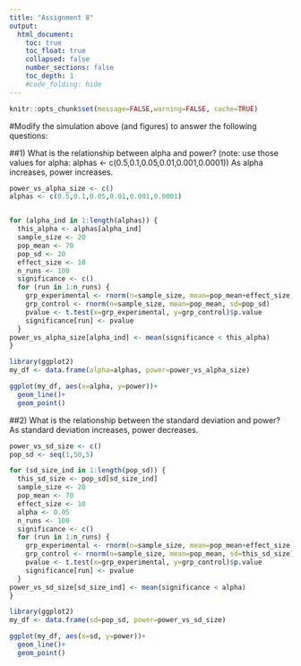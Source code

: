 ```yaml
---
title: "Assignment 8"
output:
  html_document:
    toc: true
    toc_float: true
    collapsed: false
    number_sections: false
    toc_depth: 1
    #code_folding: hide
---
```


```r
knitr::opts_chunk$set(message=FALSE,warning=FALSE, cache=TRUE)
```


#Modify the simulation above (and figures) to answer the following questions:

##1) What is the relationship between alpha and power? (note: use those values for alpha: alphas <- c(0.5,0.1,0.05,0.01,0.001,0.0001))
As alpha increases, power increases. 
```r
power_vs_alpha_size <- c()
alphas <- c(0.5,0.1,0.05,0.01,0.001,0.0001)


for (alpha_ind in 1:length(alphas)) {
  this_alpha <- alphas[alpha_ind]
  sample_size <- 20
  pop_mean <- 70
  pop_sd <- 20
  effect_size <- 10
  n_runs <- 100
  significance <- c()
  for (run in 1:n_runs) {
    grp_experimental <- rnorm(n=sample_size, mean=pop_mean+effect_size, sd=pop_sd)
    grp_control <- rnorm(n=sample_size, mean=pop_mean, sd=pop_sd)
    pvalue <- t.test(x=grp_experimental, y=grp_control)$p.value
    significance[run] <- pvalue 
  }
power_vs_alpha_size[alpha_ind] <- mean(significance < this_alpha)
}

library(ggplot2)
my_df <- data.frame(alpha=alphas, power=power_vs_alpha_size)

ggplot(my_df, aes(x=alpha, y=power))+
  geom_line()+
  geom_point()

```

##2) What is the relationship between the standard deviation and power?
As standard deviation increases, power decreases. 
```r
power_vs_sd_size <- c()
pop_sd <- seq(1,50,5)

for (sd_size_ind in 1:length(pop_sd)) {
  this_sd_size <- pop_sd[sd_size_ind]
  sample_size <- 20
  pop_mean <- 70
  effect_size <- 10
  alpha <- 0.05
  n_runs <- 100
  significance <- c()
  for (run in 1:n_runs) {
    grp_experimental <- rnorm(n=sample_size, mean=pop_mean+effect_size, sd=this_sd_size)
    grp_control <- rnorm(n=sample_size, mean=pop_mean, sd=this_sd_size)
    pvalue <- t.test(x=grp_experimental, y=grp_control)$p.value
    significance[run] <- pvalue 
  }
power_vs_sd_size[sd_size_ind] <- mean(significance < alpha)
}

library(ggplot2)
my_df <- data.frame(sd=pop_sd, power=power_vs_sd_size)

ggplot(my_df, aes(x=sd, y=power))+
  geom_line()+
  geom_point()

```

